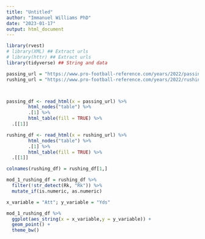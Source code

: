 ```yaml
---
title: "Untitled"
author: "Immanuel Williams PhD"
date: "2023-01-17"
output: html_document
---
```





```r
library(rvest)
# library(XML) ## Extract urls
# library(httr) ## Extract urls
library(tidyverse) ## String and data

passing_url = "https://www.pro-football-reference.com/years/2022/passing.htm"
rushing_url = "https://www.pro-football-reference.com/years/2022/rushing.htm"



passing_df <- read_html(x = passing_url) %>%
        html_nodes("table") %>%
        .[1] %>%
        html_table(fill = TRUE) %>% 
  .[[1]]

```




```r
rushing_df <- read_html(x = rushing_url) %>%
        html_nodes("table") %>%
        .[1] %>%
        html_table(fill = TRUE) %>% 
  .[[1]]

colnames(rushing_df) = rushing_df[1,] 

mod_1_rushing_df = rushing_df %>% 
  filter(!str_detect(Rk, "Rk")) %>% 
  mutate_if(is.numeric, as.numeric)
```


```r
x_variable = "Att"; y_variable = "Yds"

mod_1_rushing_df %>% 
  ggplot(aes_string(x = x_variable,y = y_variable)) +
  geom_point() +
  theme_bw()
```


